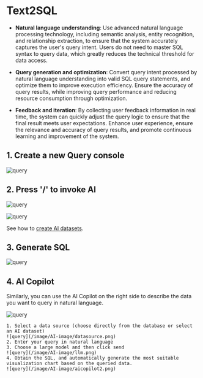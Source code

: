 # Text2SQL

- **Natural language understanding**: Use advanced natural language processing technology, including semantic analysis, entity recognition, and relationship extraction, to ensure that the system accurately captures the user's query intent.
Users do not need to master SQL syntax to query data, which greatly reduces the technical threshold for data access.

- **Query generation and optimization**: Convert query intent processed by natural language understanding into valid SQL query statements, and optimize them to improve execution efficiency.
Ensure the accuracy of query results, while improving query performance and reducing resource consumption through optimization.

- **Feedback and iteration**: By collecting user feedback information in real time, the system can quickly adjust the query logic to ensure that the final result meets user expectations.
Enhance user experience, ensure the relevance and accuracy of query results, and promote continuous learning and improvement of the system.

## 1. Create a new Query console

![query](/image/AI-image/query.png)

## 2. Press '/' to invoke AI

![query](/image/AI-image/invoke.png)

![query](/image/AI-image/invoke2.png)

See how to [create AI datasets](https://chat2db.ai/resources/docs/ai-chat/ai-data-collection).

## 3. Generate SQL

![query](/image/AI-image/generate.png)

## 4. AI Copilot

Similarly, you can use the AI Copilot on the right side to describe the data you want to query in natural language.

![query](/image/AI-image/aicopilot1.jpg)

    1. Select a data source (choose directly from the database or select an AI dataset)
    ![query](/image/AI-image/datasource.png)
    2. Enter your query in natural language
    3. Choose a large model and then click send
    ![query](/image/AI-image/llm.png)
    4. Obtain the SQL, and automatically generate the most suitable visualization chart based on the queried data.
    ![query](/image/AI-image/aicopilot2.png)